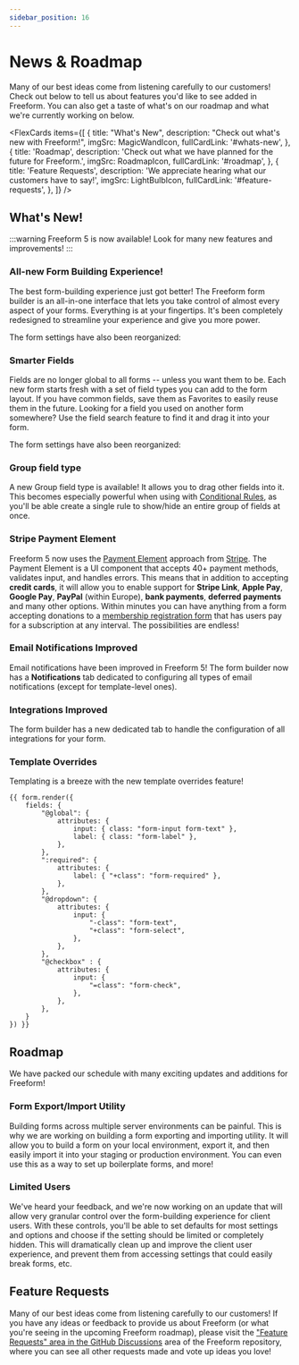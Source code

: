 ```yaml
---
sidebar_position: 16
---
```






# News & Roadmap

Many of our best ideas come from listening carefully to our customers! Check out below to tell us about features you'd like to see added in Freeform. You can also get a taste of what's on our roadmap and what we're currently working on below.

<FlexCards
  items={[
    {
      title: "What's New",
      description: "Check out what's new with Freeform!",
      imgSrc: MagicWandIcon,
      fullCardLink: '#whats-new',
    },
    {
      title: 'Roadmap',
      description:
        'Check out what we have planned for the future for Freeform.',
      imgSrc: RoadmapIcon,
      fullCardLink: '#roadmap',
    },
    {
      title: 'Feature Requests',
      description: 'We appreciate hearing what our customers have to say!',
      imgSrc: LightBulbIcon,
      fullCardLink: '#feature-requests',
    },
  ]}
/>

## What's New!

:::warning
Freeform 5 is now available! Look for many new features and improvements!
:::

### All-new Form Building Experience!

The best form-building experience just got better! The Freeform form builder is an all-in-one interface that lets you take control of almost every aspect of your forms. Everything is at your fingertips. It's been completely redesigned to streamline your experience and give you more power.

<Player
  url={BuilderFeatureVideo}
  muted
  loop
  playing
  width="100%"
  height="100%"
/>

The form settings have also been reorganized:

<Player
  url={BuilderSettingsVideo}
  muted
  loop
  playing
  width="100%"
  height="100%"
/>

### Smarter Fields

Fields are no longer global to all forms -- unless you want them to be. Each new form starts fresh with a set of field types you can add to the form layout. If you have common fields, save them as Favorites to easily reuse them in the future. Looking for a field you used on another form somewhere? Use the field search feature to find it and drag it into your form.

<Player
  url={BuilderOverviewVideo}
  muted
  loop
  playing
  width="100%"
  height="100%"
/>

The form settings have also been reorganized:

<Player
  url={BuilderFavoritesVideo}
  muted
  loop
  playing
  width="100%"
  height="100%"
/>

### Group field type

A new Group field type is available! It allows you to drag other fields into it. This becomes especially powerful when using with [Conditional Rules](../forms/conditional-rules/), as you'll be able create a single rule to show/hide an entire group of fields at once.

<Player url={GroupFieldsVideo} muted loop playing width="100%" height="100%" />

### Stripe Payment Element

Freeform 5 now uses the [Payment Element](https://stripe.com/docs/payments/payment-element) approach from [Stripe](https://stripe.com). The Payment Element is a UI component that accepts 40+ payment methods, validates input, and handles errors. This means that in addition to accepting **credit cards**, it will allow you to enable support for **Stripe Link**, **Apple Pay**, **Google Pay**, **PayPal** (within Europe), **bank payments**, **deferred payments** and many other options. Within minutes you can have anything from a form accepting donations to a [membership registration form](./speciality-forms/user-registration-forms) that has users pay for a subscription at any interval. The possibilities are endless!

<Player
  url={StripePaymentsVideo}
  muted
  loop
  playing
  width="100%"
  height="100%"
/>

### Email Notifications Improved

Email notifications have been improved in Freeform 5! The form builder now has a **Notifications** tab dedicated to configuring all types of email notifications (except for template-level ones).

<Player
  url={BuilderNotificationsVideo}
  muted
  loop
  playing
  width="100%"
  height="100%"
/>

### Integrations Improved

The form builder has a new dedicated tab to handle the configuration of all integrations for your form.

<Player
  url={BuilderIntegrationsVideo}
  muted
  loop
  playing
  width="100%"
  height="100%"
/>

### Template Overrides

Templating is a breeze with the new template overrides feature!

```twig {11,17-18,25} showLineNumbers
{{ form.render({
    fields: {
        "@global": {
            attributes: {
                input: { class: "form-input form-text" },
                label: { class: "form-label" },
            },
        },
        ":required": {
            attributes: {
                label: { "+class": "form-required" },
            },
        },
        "@dropdown": {
            attributes: {
                input: {
                    "-class": "form-text",
                    "+class": "form-select",
                },
            },
        },
        "@checkbox" : {
            attributes: {
                input: {
                    "=class": "form-check",
                },
            },
        },
    }
}) }}
```

## Roadmap

We have packed our schedule with many exciting updates and additions for Freeform!

### Form Export/Import Utility

Building forms across multiple server environments can be painful. This is why we are working on building a form exporting and importing utility. It will allow you to build a form on your local environment, export it, and then easily import it into your staging or production environment. You can even use this as a way to set up boilerplate forms, and more!

### Limited Users

We've heard your feedback, and we're now working on an update that will allow very granular control over the form-building experience for client users. With these controls, you'll be able to set defaults for most settings and options and choose if the setting should be limited or completely hidden. This will dramatically clean up and improve the client user experience, and prevent them from accessing settings that could easily break forms, etc.

## Feature Requests

Many of our best ideas come from listening carefully to our customers! If you have any ideas or feedback to provide us about Freeform (or what you're seeing in the upcoming Freeform roadmap), please visit the ["Feature Requests" area in the GitHub Discussions](https://github.com/solspace/craft-freeform/discussions/categories/feature-requests) area of the Freeform repository, where you can see all other requests made and vote up ideas you love!
